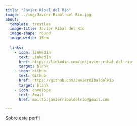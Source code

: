 ```yaml
---
title: "Javier Ribal del Río"
image: ../img/Javier-Ribal-del-Rio.jpg
about:
  template: trestles
  image-title: Javier Ribal del Río
  image-shape: round
  image-width: 15em
  
  links:
    - icon: linkedin
      text: LinkedIn
      href: https://linkedin.com/in/javier-ribal-del-rio
      target: blank
    - icon: github
      text: Github
      href: https://github.com/JavierRibaldelRio
      target: blank
    - icon: envelope
      text: Email
      href: mailto:javierribaldelrio@gmail.com

---
```

Sobre este perfil


